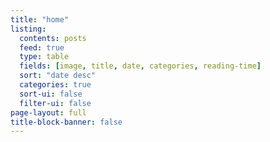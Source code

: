 ```yaml
---
title: "home"
listing:
  contents: posts
  feed: true
  type: table
  fields: [image, title, date, categories, reading-time]
  sort: "date desc"
  categories: true
  sort-ui: false
  filter-ui: false
page-layout: full
title-block-banner: false
---
```




